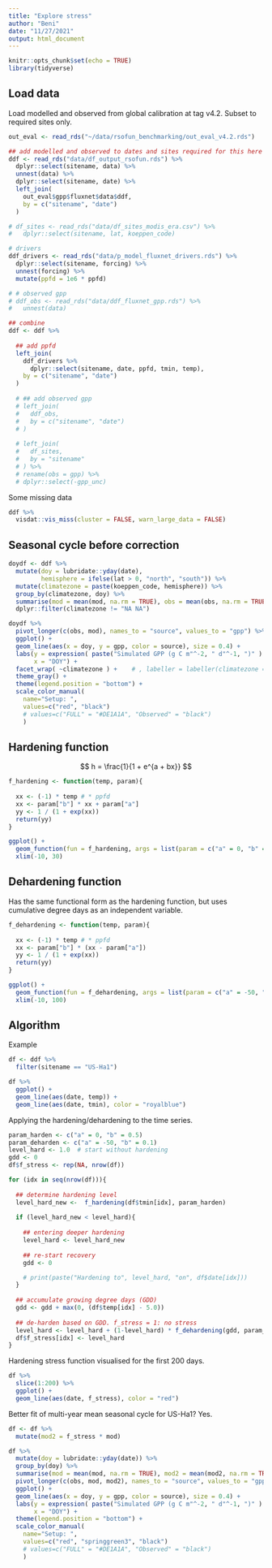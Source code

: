 ```yaml
---
title: "Explore stress"
author: "Beni"
date: "11/27/2021"
output: html_document
---
```


```r
knitr::opts_chunk$set(echo = TRUE)
library(tidyverse)
```

## Load data

Load modelled and observed from global calibration at tag v4.2. Subset to required sites only.

```r
out_eval <- read_rds("~/data/rsofun_benchmarking/out_eval_v4.2.rds")

## add modelled and observed to dates and sites required for this here
ddf <- read_rds("data/df_output_rsofun.rds") %>% 
  dplyr::select(sitename, data) %>% 
  unnest(data) %>% 
  dplyr::select(sitename, date) %>% 
  left_join(
    out_eval$gpp$fluxnet$data$ddf,
    by = c("sitename", "date")
  )

# df_sites <- read_rds("data/df_sites_modis_era.csv") %>% 
#   dplyr::select(sitename, lat, koeppen_code)

# drivers
ddf_drivers <- read_rds("data/p_model_fluxnet_drivers.rds") %>% 
  dplyr::select(sitename, forcing) %>% 
  unnest(forcing) %>% 
  mutate(ppfd = 1e6 * ppfd)

# # observed gpp
# ddf_obs <- read_rds("data/ddf_fluxnet_gpp.rds") %>% 
#   unnest(data)

## combine
ddf <- ddf %>% 
  
  ## add ppfd
  left_join(
    ddf_drivers %>% 
      dplyr::select(sitename, date, ppfd, tmin, temp),
    by = c("sitename", "date")
  )
  
  # ## add observed gpp
  # left_join(
  #   ddf_obs,
  #   by = c("sitename", "date")
  # )
  
  # left_join(
  #   df_sites,
  #   by = "sitename"
  # ) %>% 
  # rename(obs = gpp) %>% 
  # dplyr::select(-gpp_unc)
```

Some missing data
```r
ddf %>% 
  visdat::vis_miss(cluster = FALSE, warn_large_data = FALSE)
```

## Seasonal cycle before correction

```r
doydf <- ddf %>% 
  mutate(doy = lubridate::yday(date),
         hemisphere = ifelse(lat > 0, "north", "south")) %>% 
  mutate(climatezone = paste(koeppen_code, hemisphere)) %>% 
  group_by(climatezone, doy) %>% 
  summarise(mod = mean(mod, na.rm = TRUE), obs = mean(obs, na.rm = TRUE)) %>% 
  dplyr::filter(climatezone != "NA NA")
```

```r
doydf %>% 
  pivot_longer(c(obs, mod), names_to = "source", values_to = "gpp") %>% 
  ggplot() +
  geom_line(aes(x = doy, y = gpp, color = source), size = 0.4) +
  labs(y = expression( paste("Simulated GPP (g C m"^-2, " d"^-1, ")" ) ), 
       x = "DOY") +
  facet_wrap( ~climatezone ) +    # , labeller = labeller(climatezone = list_rosetta)
  theme_gray() +
  theme(legend.position = "bottom") +
  scale_color_manual(
    name="Setup: ",
    values=c("red", "black")
    # values=c("FULL" = "#DE1A1A", "Observed" = "black")
    )
```

## Hardening function

$$
h = \frac{1}{1 + e^{a + bx}}
$$

```r
f_hardening <- function(temp, param){
  
  xx <- (-1) * temp # * ppfd
  xx <- param["b"] * xx + param["a"]
  yy <- 1 / (1 + exp(xx))
  return(yy)  
}

ggplot() +
  geom_function(fun = f_hardening, args = list(param = c("a" = 0, "b" = 0.5))) +
  xlim(-10, 30)
```

## Dehardening function

Has the same functional form as the hardening function, but uses cumulative degree days as an independent variable.
```r
f_dehardening <- function(temp, param){
  
  xx <- (-1) * temp # * ppfd
  xx <- param["b"] * (xx - param["a"])
  yy <- 1 / (1 + exp(xx))
  return(yy)  
}

ggplot() +
  geom_function(fun = f_dehardening, args = list(param = c("a" = -50, "b" = 0.1))) +
  xlim(-10, 100)
```


## Algorithm

Example
```r
df <- ddf %>% 
  filter(sitename == "US-Ha1")

df %>% 
  ggplot() +
  geom_line(aes(date, temp)) +
  geom_line(aes(date, tmin), color = "royalblue")
```

Applying the hardening/dehardening to the time series.
```r
param_harden <- c("a" = 0, "b" = 0.5)
param_deharden <- c("a" = -50, "b" = 0.1)
level_hard <- 1.0  # start without hardening
gdd <- 0
df$f_stress <- rep(NA, nrow(df))

for (idx in seq(nrow(df))){
  
  ## determine hardening level
  level_hard_new <-  f_hardening(df$tmin[idx], param_harden)
  
  if (level_hard_new < level_hard){
    
    ## entering deeper hardening
    level_hard <- level_hard_new
    
    ## re-start recovery
    gdd <- 0

    # print(paste("Hardening to", level_hard, "on", df$date[idx]))
  }
  
  ## accumulate growing degree days (GDD)
  gdd <- gdd + max(0, (df$temp[idx] - 5.0))
  
  ## de-harden based on GDD. f_stress = 1: no stress
  level_hard <- level_hard + (1-level_hard) * f_dehardening(gdd, param_deharden)
  df$f_stress[idx] <- level_hard
}
```

Hardening stress function visualised for the first 200 days.
```r
df %>%
  slice(1:200) %>% 
  ggplot() +
  geom_line(aes(date, f_stress), color = "red")
```

Better fit of multi-year mean seasonal cycle for US-Ha1? Yes.
```r
df <- df %>% 
  mutate(mod2 = f_stress * mod)

df %>% 
  mutate(doy = lubridate::yday(date)) %>% 
  group_by(doy) %>% 
  summarise(mod = mean(mod, na.rm = TRUE), mod2 = mean(mod2, na.rm = TRUE), obs = mean(obs, na.rm = TRUE)) %>% 
  pivot_longer(c(obs, mod, mod2), names_to = "source", values_to = "gpp") %>% 
  ggplot() +
  geom_line(aes(x = doy, y = gpp, color = source), size = 0.4) +
  labs(y = expression( paste("Simulated GPP (g C m"^-2, " d"^-1, ")" ) ), 
       x = "DOY") +
  theme(legend.position = "bottom") +
  scale_color_manual(
    name="Setup: ",
    values=c("red", "springgreen3", "black")
    # values=c("FULL" = "#DE1A1A", "Observed" = "black")
    )

```




